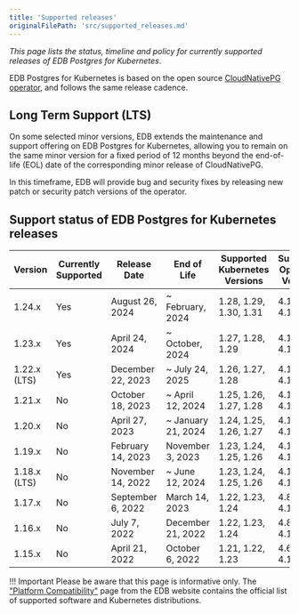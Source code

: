 ```yaml
---
title: 'Supported releases'
originalFilePath: 'src/supported_releases.md'
---
```


*This page lists the status, timeline and policy for currently supported
releases of EDB Postgres for Kubernetes*.

EDB Postgres for Kubernetes is based on the open source
[CloudNativePG operator](https://cloudnative-pg.io), and follows the same
release cadence.

## Long Term Support (LTS)

On some selected minor versions, EDB extends the maintenance and support
offering on EDB Postgres for Kubernetes, allowing you to remain on the same
minor version for a fixed period of 12 months beyond the end-of-life (EOL) date
of the corresponding minor release of CloudNativePG.

In this timeframe, EDB will provide bug and security fixes by releasing new
patch or security patch versions of the operator.

## Support status of EDB Postgres for Kubernetes releases

| Version      | Currently Supported | Release Date      | End of Life        | Supported Kubernetes Versions | Supported OpenShift Versions |
| ------------ | ------------------- | ----------------- | ------------------ | ----------------------------- | ---------------------------- |
| 1.24.x       | Yes                 | August 26, 2024   | ~ February, 2024   | 1.28, 1.29, 1.30, 1.31        | 4.12 -> 4.17                 |
| 1.23.x       | Yes                 | April 24, 2024    | ~ October, 2024    | 1.27, 1.28, 1.29              | 4.12 -> 4.16                 |
| 1.22.x (LTS) | Yes                 | December 22, 2023 | ~ July 24, 2025    | 1.26, 1.27, 1.28              | 4.12 -> 4.16                 |
| 1.21.x       | No                  | October 18, 2023  | ~ April 12, 2024   | 1.25, 1.26, 1.27, 1.28        | 4.11 -> 4.13                 |
| 1.20.x       | No                  | April 27, 2023    | ~ January 21, 2024 | 1.24, 1.25, 1.26, 1.27        | 4.11 -> 4.13                 |
| 1.19.x       | No                  | February 14, 2023 | November 3, 2023   | 1.23, 1.24, 1.25, 1.26        | 4.10 -> 4.13                 |
| 1.18.x (LTS) | No                  | November 14, 2022 | ~ June 12, 2024    | 1.23, 1.24, 1.25, 1.26        | 4.11 -> 4.13                 |
| 1.17.x       | No                  | September 6, 2022 | March 14, 2023     | 1.22, 1.23, 1.24              | 4.8 -> 4.11                  |
| 1.16.x       | No                  | July 7, 2022      | December 21, 2022  | 1.22, 1.23, 1.24              | 4.8 -> 4.10                  |
| 1.15.x       | No                  | April 21, 2022    | October 6, 2022    | 1.21, 1.22, 1.23              | 4.6 -> 4.10                  |

!!! Important
    Please be aware that this page is informative only.
    The ["Platform Compatibility"](https://www.enterprisedb.com/product-compatibility#cnp) page
    from the EDB website contains the official list of supported software and
    Kubernetes distributions.
